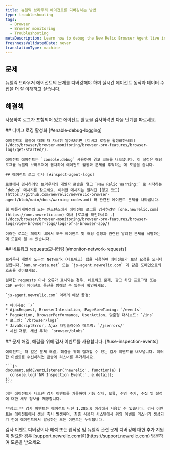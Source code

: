 ```yaml
---
title: 뉴렐릭 브라우저 에이전트를 디버깅하는 방법
type: troubleshooting
tags:
  - Browser
  - Browser monitoring
  - Troubleshooting
metaDescription: Learn how to debug the New Relic Browser Agent live in your browser.
freshnessValidatedDate: never
translationType: machine
---
```


## 문제

뉴렐릭 브라우저 에이전트의 문제를 디버깅해야 하며 실시간 에이전트 동작과 데이터 수집을 더 잘 이해하고 싶습니다.

## 해결책

[<InlinePopover type="browser" />](/docs/browser/new-relic-browser/installation-configuration/troubleshooting-browser-monitoring-installation)사용하여 로그가 포함되어 있고 에이전트 활동을 검사하려면 다음 단계를 따르세요.

<Steps>
  <Step>
    ## 디버그 로깅 활성화 [#enable-debug-logging]

    에이전트의 활동에 대해 더 자세히 알아보려면 [디버그 로깅을 활성화하세요](/docs/browser/browser-monitoring/browser-pro-features/browser-logs/get-started/).

    에이전트 에이전트는 `console.debug` 사용하여 경고 코드를 내보냅니다. 이 설정은 해당 로그를 뉴렐릭 브라우저에 캡처하여 에이전트 활동과 문제를 추적하는 데 도움을 줍니다.

    ## 에이전트 로그 검사 [#inspect-agent-logs]

    로컬에서 검사하려면 브라우저의 개발자 콘솔을 열고 `New Relic Warning:` 로 시작하는 `debug` 메시지를 찾으세요. 이러한 메시지는 알려진 [경고 코드](https://github.com/newrelic/newrelic-browser-agent/blob/main/docs/warning-codes.md) 와 관련된 에이전트 문제를 나타냅니다.

    웹 애플리케이션의 모든 인스턴스에서 에이전트 로그를 검사하려면 [one.newrelic.com](https://one.newrelic.com) 에서 [로그를 확인하세요 .](/docs/browser/browser-monitoring/browser-pro-features/browser-logs/view-browser-logs/logs-of-a-browser-app/)

    이러한 로그는 페이지 내에서 도구 에이전트 및 해당 설정과 관련된 알려진 문제를 식별하는 데 도움이 될 수 있습니다.
  </Step>

  <Step>
    ## 네트워크 requests모니터링 [#monitor-network-requests]

    브라우저 개발자 도구의 Network (네트워크) 탭을 사용하여 에이전트가 보낸 요청을 모니터링합니다.`bam.nr-data.net` 또는 `js-agent.newrelic.com` 과 같은 도메인으로의 호출을 찾아보세요.

    실패한 requests 이나 오류가 표시되는 경우, 네트워크 문제, 광고 차단 프로그램 또는 CSP 규칙이 에이전트 통신을 방해할 수 있는지 확인하세요.

    `js-agent.newrelic.com` 아래의 예상 끝점:

    * 페이지뷰: `/`
    * AjaxRequest, BrowserInteraction, PageViewTiming: `/events`
    * PageAction, BrowserPerformance, UserAction, 맞춤형 대시보드: `/ins`
    * 로그인: `/browser/logs`
    * JavaScriptError, Ajax 타임슬라이스 메트릭: `/jserrors/`
    * 세션 재생, 세션 추적: `browser/blobs`
  </Step>

  <Step>
    ## 문제 해결, 해결을 위해 검사 이벤트를 사용합니다. [#use-inspection-events]

    에이전트는 더 깊은 문제 해결, 해결을 위해 캡처할 수 있는 검사 이벤트를 내보냅니다. 이러한 이벤트를 수신하려면 콘솔에 리스너를 추가하세요.

    ```js
    document.addEventListener('newrelic', function(e) {
      console.log('NR Inspection Event:', e.detail);
    });
    ```

    이는 에이전트가 내보낸 검사 이벤트를 기록하여 기능 상태, 오류, 수명 주기, 수집 및 설정에 대한 세부 정보를 제공합니다.

    **참고:** 검사 이벤트는 에이전트 버전 1.285.0 이상에서 사용할 수 있습니다. 검사 이벤트는 에이전트에서 생성 즉시 발생하며, 최종 사용자 시스템에서 위의 이벤트 리스너가 생성되기 전에 에이전트에서 발생하는 모든 이벤트는 누락됩니다.
  </Step>
</Steps>

<Callout variant="tip">
  검사 이벤트 디버깅이나 해석 또는 웹작성 및 뉴렐릭 관련 문제 디버깅에 대한 추가 지원이 필요한 경우 [support.newrelic.com을](https://support.newrelic.com) 방문하여 도움을 받으세요.
</Callout>